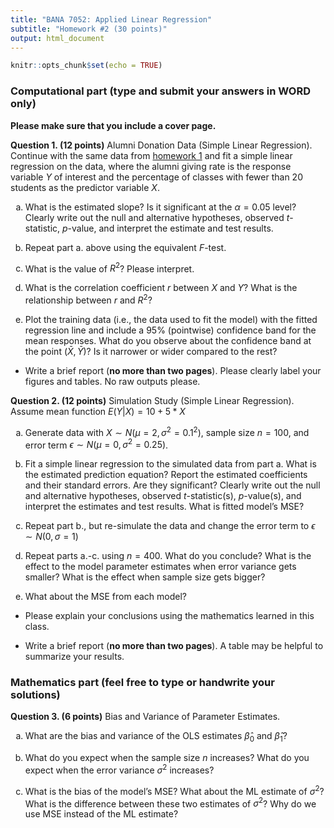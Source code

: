 ```yaml
---
title: "BANA 7052: Applied Linear Regression"
subtitle: "Homework #2 (30 points)"
output: html_document
---
```


```r
knitr::opts_chunk$set(echo = TRUE)
```

### Computational part (type and submit your answers in WORD only)

**Please make sure that you include a cover page.**

**Question 1. (12 points)** Alumni Donation Data (Simple Linear Regression). Continue with the same data from [homework 1](https://bgreenwell.github.io/uc-bana7052/homework/bana7052-hw1) and fit a simple linear regression on the data, where the alumni giving rate is the response variable $Y$ of interest and the percentage of classes with fewer than 20 students as the predictor variable $X$.

a. What is the estimated slope? Is it significant at the $\alpha = 0.05$ level? Clearly write out the null and alternative hypotheses, observed *t*-statistic, *p*-value, and interpret the estimate and test results.

b. Repeat part a. above using the equivalent *F*-test.

c. What is the value of $R^2$? Please interpret.

d. What is the correlation coefficient $r$ between $X$ and $Y$? What is the relationship between $r$ and $R^2$? 

e. Plot the training data (i.e., the data used to fit the model) with the fitted regression line and include a 95% (pointwise) confidence band for the mean responses. What do you observe about the confidence band at the point $\left(\bar{X}, \bar{Y}\right)$? Is it narrower or wider compared to the rest?

* Write a brief report (**no more than two pages**). Please clearly label your figures and tables. No raw outputs please.


**Question 2. (12 points)** Simulation Study (Simple Linear Regression). Assume mean function $E\left(Y|X\right) = 10 + 5 * X$

a. Generate data with $X \sim N\left(\mu = 2, \sigma^2 = 0.1^2\right)$, sample size $n = 100$, and error term $\epsilon \sim N\left(\mu = 0, \sigma^2 = 0.25\right)$. 

b. Fit a simple linear regression to the simulated data from part a. What is the estimated prediction equation? Report the estimated coefficients and their standard errors. Are they significant? Clearly write out the null and alternative hypotheses, observed *t*-statistic(s), *p*-value(s), and interpret the estimates and test results. What is fitted model's MSE?

c. Repeat part b., but re-simulate the data and change the error term to $\epsilon \sim N\left(0, \sigma = 1\right)$

d. Repeat parts a.-c. using $n = 400$. What do you conclude? What is the effect to the model parameter estimates when error variance gets smaller? What is the effect when sample size gets bigger?

e. What about the MSE from each model?

* Please explain your conclusions using the mathematics learned in this class.

* Write a brief report (**no more than two pages**). A table may be helpful to summarize your results.


### Mathematics part (feel free to type or handwrite your solutions)

**Question 3. (6 points)** Bias and Variance of Parameter Estimates.

a. What are the bias and variance of the OLS estimates $\widehat{\beta}_0$ and $\widehat{\beta}_1$?

b. What do you expect when the sample size $n$ increases? What do you expect when the error variance $\sigma^2$ increases?

c. What is the bias of the model's MSE? What about the ML estimate of $\sigma^2$? What is the difference between these two estimates of $\sigma^2$? Why do we use MSE instead of the ML estimate?
